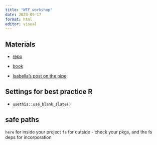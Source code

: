 ```yaml
---
title: "WTF workshop"
date: 2023-09-17
format: html
editor: visual
---
```


## Materials

-   [repo](https://github.com/posit-conf-2023/wtf)

-   [book](https://rstats.wtf/)

-   [Isabella's post on the pipe](https://ivelasq.rbind.io/blog/understanding-the-r-pipe/)


## Settings for best practice R

-   `usethis::use_blank_slate()`

## safe paths
`here` for inside your project
`fs` for outside - check your pkgs, and the fs deps for incorporation

